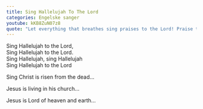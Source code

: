 ```yaml
---
title: Sing Hallelujah To The Lord
categories: Engelske sanger
youtube: kKB8ZuN07z8
quote: "Let everything that breathes sing praises to the Lord! Praise the Lord! Psalm 150:6"
---
```


Sing Hallelujah to the Lord,  
Sing Hallelujah to the Lord.  
Sing Hallelujah, sing Hallelujah  
Sing Hallelujah to the Lord

Sing Christ  is risen from the dead...

Jesus is living in his church...

Jesus is Lord of heaven and earth...
